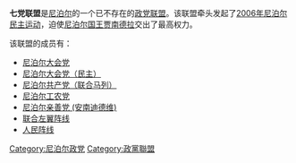 '''七党联盟'''是[[尼泊尔|尼泊尔]]的一个已不存在的[[政党联盟|政党联盟]]。该联盟牵头发起了[[2006年尼泊尔民主运动|2006年尼泊尔民主运动]]，迫使[[尼泊尔国王|尼泊尔国王]][[贾南德拉|贾南德拉]]交出了最高权力。

该联盟的成员有：
* [[尼泊尔大会党|尼泊尔大会党]]
* [[尼泊尔大会党（民主）|尼泊尔大会党（民主）]]
* [[尼泊尔共产党（联合马列）|尼泊尔共产党（联合马列）]]
* [[尼泊尔工农党|尼泊尔工农党]]
* [[尼泊尔亲善党_(安南迪德维)|尼泊尔亲善党 (安南迪德维)]]
* [[联合左翼阵线_(尼泊尔)|联合左翼阵线]]
* [[人民阵线_(尼泊尔)|人民阵线]]

[[Category:尼泊尔政党|Category:尼泊尔政党]]
[[Category:政黨聯盟|Category:政黨聯盟]]